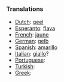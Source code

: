 ===Translations===

* [[Dutch]]: [[geel]]
* [[Esperanto]]: [[flava]]
* [[French]]: [[jaune]]
* [[German]]: [[gelb]]
* [[Spanish]]: [[amarillo]]
* [[Italian]]: [[giallo]]?
* [[Portuguese]]: [[]]
* [[Turkish]]: [[]]
* [[Greek]]: [[]]